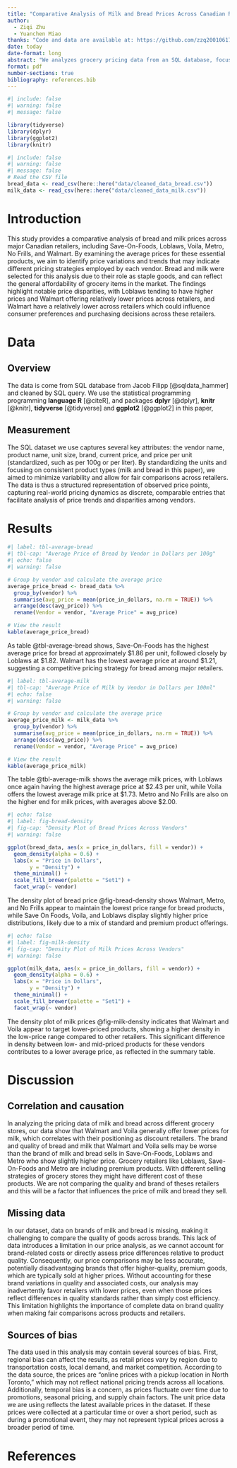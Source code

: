 ```yaml
---
title: "Comparative Analysis of Milk and Bread Prices Across Canadian Retailers"
author: 
  - Ziqi Zhu
  - Yuanchen Miao
thanks: "Code and data are available at: https://github.com/zzq20010617/canadian_grocery_price_analyse."
date: today
date-format: long
abstract: "We analyzes grocery pricing data from an SQL database, focusing on the prices of bread and milk across several major Canadian grocery stores: Save-On-Foods, Loblaws, Voila, Metro, No Frills, and Walmart. By comparing the mean prices and generating density plots for each product, the study examines pricing trends across retailers. Findings indicate that Walmart, Metro, and No Frills consistently offer lower-priced bread products, while Save-On-Foods, Voila, and Loblaws have higher price distributions, likely due to the inclusion of premium items. For milk, Walmart and Voila maintain a low-price range, reflected in a high density of low-cost options and a lower average price overall. These findings are helping public to decide which grocery store they should go for groceries by comparing price and shows the price competition of grocery stores"
format: pdf
number-sections: true
bibliography: references.bib
---
```


```r
#| include: false
#| warning: false
#| message: false

library(tidyverse)
library(dplyr)
library(ggplot2)
library(knitr)
```

```r
#| include: false
#| warning: false
#| message: false
# Read the CSV file
bread_data <- read_csv(here::here("data/cleaned_data_bread.csv"))
milk_data <- read_csv(here::here("data/cleaned_data_milk.csv"))
```

# Introduction

This study provides a comparative analysis of bread and milk prices across major Canadian retailers, including Save-On-Foods, Loblaws, Voila, Metro, No Frills, and Walmart. By examining the average prices for these essential products, we aim to identify price variations and trends that may indicate different pricing strategies employed by each vendor. Bread and milk were selected for this analysis due to their role as staple goods, and can reflect the general affordability of grocery items in the market. The findings highlight notable price disparities,  with Loblaws tending to have higher prices and Walmart offering relatively lower prices across retailers, and Walmart have a relatively lower across retailers which could influence consumer preferences and purchasing decisions across these retailers.

# Data {#sec-data}

## Overview

The data is come from SQL database from Jacob Filipp [@sqldata_hammer] and cleaned by SQL query. We use the statistical programming programming **language R** [@citeR], and packages **dplyr** [@dplyr], **knitr** [@knitr], **tidyverse** [@tidyverse] and **ggplot2** [@ggplot2] in this paper, 

## Measurement
	
The SQL dataset we use captures several key attributes: the vendor name, product name, unit size, brand, current price, and price per unit (standardized, such as per 100g or per liter). By standardizing the units and focusing on consistent product types (milk and bread in this paper), we aimed to minimize variability and allow for fair comparisons across retailers. The data is thus a structured representation of observed price points, capturing real-world pricing dynamics as discrete, comparable entries that facilitate analysis of price trends and disparities among vendors.

# Results
```r
#| label: tbl-average-bread
#| tbl-cap: "Average Price of Bread by Vendor in Dollars per 100g"
#| echo: false
#| warning: false

# Group by vendor and calculate the average price
average_price_bread <- bread_data %>%
  group_by(vendor) %>%
  summarise(avg_price = mean(price_in_dollars, na.rm = TRUE)) %>%
  arrange(desc(avg_price)) %>%
  rename(Vendor = vendor, "Average Price" = avg_price)

# View the result
kable(average_price_bread)
```
As table @tbl-average-bread shows, Save-On-Foods has the highest average price for bread at approximately $1.86 per unit, followed closely by Loblaws at $1.82. Walmart has the lowest average price at around $1.21, suggesting a competitive pricing strategy for bread among major retailers.

```r
#| label: tbl-average-milk
#| tbl-cap: "Average Price of Milk by Vendor in Dollars per 100ml"
#| echo: false
#| warning: false

# Group by vendor and calculate the average price
average_price_milk <- milk_data %>%
  group_by(vendor) %>%
  summarise(avg_price = mean(price_in_dollars, na.rm = TRUE)) %>%
  arrange(desc(avg_price)) %>%
  rename(Vendor = vendor, "Average Price" = avg_price)

# View the result
kable(average_price_milk)
```
The table @tbl-average-milk shows the average milk prices, with Loblaws once again having the highest average price at $2.43 per unit, while Voila offers the lowest average milk price at $1.73. Metro and No Frills are also on the higher end for milk prices, with averages above $2.00.

```r
#| echo: false
#| label: fig-bread-density
#| fig-cap: "Density Plot of Bread Prices Across Vendors"
#| warning: false

ggplot(bread_data, aes(x = price_in_dollars, fill = vendor)) +
  geom_density(alpha = 0.6) +
  labs(x = "Price in Dollars",
       y = "Density") +
  theme_minimal() +
  scale_fill_brewer(palette = "Set1") +
  facet_wrap(~ vendor)
```
The density plot of bread price @fig-bread-density shows Walmart, Metro, and No Frills appear to maintain the lowest price range for bread products, while Save On Foods, Voila, and Loblaws display slightly higher price distributions, likely due to a mix of standard and premium product offerings.

```r
#| echo: false
#| label: fig-milk-density
#| fig-cap: "Density Plot of Milk Prices Across Vendors"
#| warning: false

ggplot(milk_data, aes(x = price_in_dollars, fill = vendor)) +
  geom_density(alpha = 0.6) +
  labs(x = "Price in Dollars",
       y = "Density") +
  theme_minimal() +
  scale_fill_brewer(palette = "Set1") +
  facet_wrap(~ vendor)
```
The density plot of milk prices @fig-milk-density indicates that Walmart and Voila appear to target lower-priced products, showing a higher density in the low-price range compared to other retailers. This significant difference in density between low- and mid-priced products for these vendors contributes to a lower average price, as reflected in the summary table.

# Discussion

## Correlation and causation {#sec-first-point}

In analyzing the pricing data of milk and bread across different grocery stores, our data show that Walmart and Voila generally offer lower prices for milk, which correlates with their positioning as discount retailers. The brand and quality of bread and milk that Walmart and Voila sells may be worse than the brand of milk and bread sells in Save-On-Foods, Loblaws and Metro who show slightly higher price. Grocery retailers like Loblaws, Save-On-Foods and Metro are including premium products. With different selling strategies of grocery stores they might have different cost of these products. We are not comparing the quality and brand of theses retailers and this will be a factor that influences the price of milk and bread they sell.

## Missing data

In our dataset, data on brands of milk and bread is missing, making it challenging to compare the quality of goods across brands. This lack of data introduces a limitation in our price analysis, as we cannot account for brand-related costs or directly assess price differences relative to product quality. Consequently, our price comparisons may be less accurate, potentially disadvantaging brands that offer higher-quality, premium goods, which are typically sold at higher prices. Without accounting for these brand variations in quality and associated costs, our analysis may inadvertently favor retailers with lower prices, even when those prices reflect differences in quality standards rather than simply cost efficiency. This limitation highlights the importance of complete data on brand quality when making fair comparisons across products and retailers.

## Sources of bias
The data used in this analysis may contain several sources of bias. First, regional bias can affect the results, as retail prices vary by region due to transportation costs, local demand, and market competition. According to the data source, the prices are "online prices with a pickup location in North Toronto," which may not reflect national pricing trends across all locations. Additionally, temporal bias is a concern, as prices fluctuate over time due to promotions, seasonal pricing, and supply chain factors. The unit price data we are using reflects the latest available prices in the dataset. If these prices were collected at a particular time or over a short period, such as during a promotional event, they may not represent typical prices across a broader period of time.

\newpage


# References